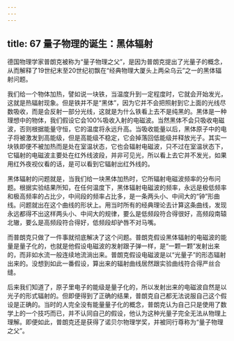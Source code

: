 ```yaml
---
---
---
```

title: 67 量子物理的诞生：黑体辐射
---




德国物理学家普朗克被称为“量子物理之父”，是因为普朗克提出了光量子的概念，从而解释了19世纪末至20世纪初飘在“经典物理大厦头上两朵乌云”之一的黑体辐射问题。

我们给一个物体加热，譬如说一块铁，当温度升到一定程度时，它就会开始发光，这就是热辐射现象。但是铁并不是“黑体”，因为它并不会把照射到它上面的光线尽数吸收，而是会反射一部分光线，这就是为什么铁看上去不是纯黑的。黑体是一种理想中的物体，我们假设它会100%吸收入射的电磁波。当然黑体不会只吸收电磁波，否则根据能量守恒，它的温度将永远升高。当吸收能量以后，黑体原子中的电子将被激发到高能级，但是高能级不稳定，它会掉落回低能级并释放光子。其实一块铁即便不被加热而是处在室温状态，它也会辐射电磁波，只不过在室温状态下，它辐射的电磁波主要处在红外线波段，并非可见光，所以看上去它并不发光，如果用红外夜视仪看的话，是可以看到它辐射出红外线的。



黑体辐射的问题就是，当我们给一块黑体加热时，它所辐射电磁波频率的分布问题。根据实验结果所知，在任何温度下，黑体辐射电磁波的频率，永远是极低频率和极高频率的占比少，中间段的频率占比多，是一条两头小、中间大的“钟”形曲线。问题就出在这个曲线的形状上。用当时所有的经典理论去计算这条曲线，发现永远都得不出这样两头小、中间大的规律，要么是低频段符合得很好，高频段南辕北辙，要么是高频段符合得好，低频段却驴唇不对马嘴。

而普朗克只做了一件事就彻底解决了这个问题。普朗克假设黑体辐射的电磁波的能量是量子化的，也就是他假设电磁波的发射跟子弹一样，是“一颗一颗”发射出来的，而非如水流一般连续地流淌出来。普朗克假设电磁波是以“光量子”的形态辐射出来的。没想到如此一番假设，算出来的辐射曲线居然跟实验曲线符合得严丝合缝。

后来我们知道了，原子里电子的能级是量子化的，所以发射出来的电磁波自然是以光子的形式辐射的。但即便得到了正确的结果，普朗克自己都无法说服自己这个假设是正确的。当时的人完全没有能量量子化的概念，普朗克认为自己只是使用了数学上的一个技巧而已，并不认同自己的假设，他认为这种光量子完全无法从物理上理解。即便如此，普朗克还是获得了诺贝尔物理学奖，并被同行尊称为“量子物理之父”。